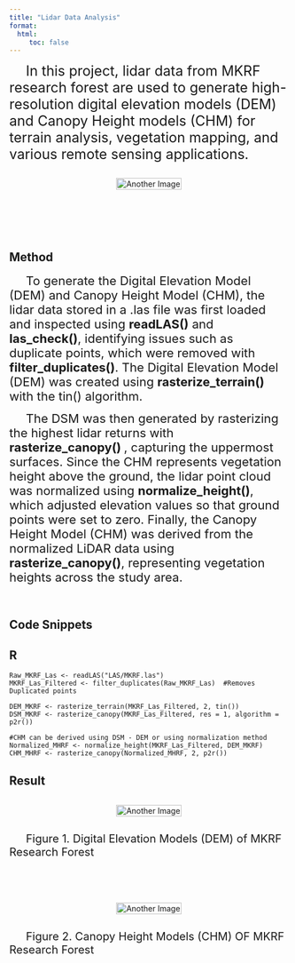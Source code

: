 ```yaml
---
title: "Lidar Data Analysis"
format: 
  html:
     toc: false
---
```





 <span style="font-size: 25px;"><span style="margin-right: 30px;"></span> In this project, lidar data from MKRF research forest are used to generate high-resolution digital elevation models (DEM) and Canopy Height models (CHM) for terrain analysis, vegetation mapping, and various remote sensing applications. </span><br>

<div style="display: flex; justify-content: center; gap: 0px;">
  <img src="images/Las_File_Demo.gif" alt="Another Image" width="100%">
</div><br><br><br>


## Method
 <span style="font-size: 22px;"><span style="margin-right: 30px;"></span> To generate the Digital Elevation Model (DEM) and Canopy Height Model (CHM), the lidar data stored in a .las file was first loaded and inspected using <strong>readLAS()</strong> and <strong>las_check()</strong>, identifying issues such as duplicate points, which were removed with <strong>filter_duplicates()</strong>. The Digital Elevation Model (DEM) was created using  <strong>rasterize_terrain()</strong> with the tin() algorithm.</span><br>
 
  <span style="font-size: 22px;"><span style="margin-right: 30px;"></span> The DSM was then generated by rasterizing the highest lidar returns with <strong>rasterize_canopy() </strong>, capturing the uppermost surfaces. Since the CHM represents vegetation height above the ground, the lidar point cloud was normalized using <strong>normalize_height()</strong>, which adjusted elevation values so that ground points were set to zero. Finally, the Canopy Height Model (CHM) was derived from the normalized LiDAR data using <strong>rasterize_canopy()</strong>, representing vegetation heights across the study area.</span><br>
  

<span style="font-size: 22px;"><span style="margin-right: 30px;"></span>    </span><br>


## Code Snippets
::: {.panel-tabset group="language"}
## R

``` (.r)
Raw_MKRF_Las <- readLAS("LAS/MKRF.las")
MKRF_Las_Filtered <- filter_duplicates(Raw_MKRF_Las)  #Removes Duplicated points

DEM_MKRF <- rasterize_terrain(MKRF_Las_Filtered, 2, tin())
DSM_MKRF <- rasterize_canopy(MKRF_Las_Filtered, res = 1, algorithm = p2r())

#CHM can be derived using DSM - DEM or using normalization method
Normalized_MHRF <- normalize_height(MKRF_Las_Filtered, DEM_MKRF)
CHM_MHRF <- rasterize_canopy(Normalized_MHRF, 2, p2r())
```
:::

## Result

<div style="display: flex; justify-content: center; gap: 0px;">
  <img src="images/DEM.jpg" alt="Another Image" width="100%">
</div>
 <span style="font-size: 20px;"><span style="margin-right: 30px;"></span> Figure 1. Digital Elevation Models (DEM) of MKRF Research Forest</span><br><br><br><br>

<div style="display: flex; justify-content: center; gap: 0px;">
  <img src="images/CMH.jpg" alt="Another Image" width="100%">
</div>
 <span style="font-size: 20px;"><span style="margin-right: 30px;"></span> Figure 2. Canopy Height Models (CHM) OF MKRF Research Forest</span><br><br><br><br>
